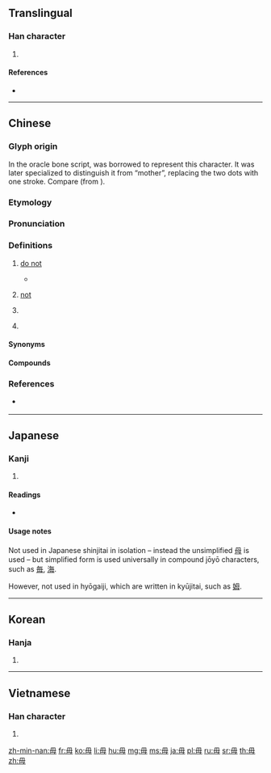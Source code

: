 {{character info/new}}
{{also|母}}
==Translingual==
{{stroke order|type=animate}}

===Han character===
{{Han char|rn=80|rad=毋|as=00|sn=4|four=77500|canj=WJ}}

# {{mul-kangxi radical-def}}

====References====
* {{Han ref|kx=0588.230|dkj=16721|dj=0980.290|hdz=42380.010|uh=6BCB|ud=27595|bh=A4F0|bd=42224}}

----

==Chinese==
{{zh-forms|alt=不-vernacular Hakka and Min Nan,唔-vernacular Hakka and Min Nan,伓-vernacular Min Nan,呣-vernacular Min Nan}}

===Glyph origin===
{{Han etyl}}
In the oracle bone script, {{zh-l|*母|mother}} was borrowed to represent this character. It was later specialized to distinguish it from “mother”, replacing the two dots with one stroke. Compare {{zh-l|*黒}} (from {{zh-l|*黑}}).

===Etymology===
{{rfe|zh|related to 無?}}

===Pronunciation===
{{zh-pron
|m=wú
|c=mou4
|h=pfs=mù/m̀
|h_note=mù - literary; m̀ - vernacular
|mn=bû/m̄
|mn_note=bû - literary; m̄ - vernacular
|mn-t=bho5
|w=
|mc=y
|oc=y
|cat=adv,v,pn
}}
{{attention|zh|Teochew/Meizhou?}}

===Definitions===
{{zh-hanzi}}

# {{lb|zh|literary}} [[do not]]
#* {{zh-x|宜 未 雨 而 綢繆，毋 臨 渴 而 掘 井。|It is proper to bind [the window] tightly when it is not yet raining. Do not dig a well when you are about to be thirsty. (I.e., one should prepare before it is too late. See {{zh-l|未雨綢繆}} and {{zh-l|臨渴掘井}}.)|ref={{w2|zh|朱柏廬治家格言|朱子家訓}} ([[s:zh:朱子家訓|The Familial Rules of Zhuzi]])|CL}}
# {{lb|zh|literary|or|Hakka|Hokkien}} [[not]]
#: {{zh-x|我 毋 捌字。|I'm illiterate (literally: I '''don't''' know characters)|MN}}
# {{lb|zh|literary}} {{zh-alt-form|無|to not have}}
# {{surname|lang=zh}}

====Synonyms====
{{zh-dial|不}}

====Compounds====
{{zh-der|將毋|四毋|巨毋霸|寧缺毋濫|少安毋躁|毋翼而飛|毋望之禍|毋枉毋縱|毋乃|毋望之福|毋須|毋忘在莒|毋庸|毋得|毋庸置疑|毋寧}}

===References===
* {{q|Min Nan}} {{thcwd|818|毋}}

----

==Japanese==

===Kanji===
{{ja-kanji|grade=|rs=毋00}}

# {{defn|lang=ja|sort=毋00}}

====Readings====
* {{ja-readings|on=[[ぶ]] (bu), [[む]] (mu)|kun=[[ない]] (nai), [[なかれ]] (nakare)}}

====Usage notes====
Not used in Japanese shinjitai in isolation – instead the unsimplified [[母]] is used – but simplified form is used universally in compound jōyō characters, such as [[毎]], [[海]].

However, not used in hyōgaiji, which are written in kyūjitai, such as [[姆]].

----

==Korean==

===Hanja===
{{ko-hanja|hangeul=무|eumhun=|rv=mu|mr=mu|y=mu}}

# {{defn|lang=ko|sort=毋00}}

----

==Vietnamese==

===Han character===
{{vi-hantu|[[vô]]|rs=毋00}}

# {{defn|lang=vi|sort=毋00}}

[[Category:CJKV radicals| ]]

[[zh-min-nan:毋]]
[[fr:毋]]
[[ko:毋]]
[[li:毋]]
[[hu:毋]]
[[mg:毋]]
[[ms:毋]]
[[ja:毋]]
[[pl:毋]]
[[ru:毋]]
[[sr:毋]]
[[th:毋]]
[[zh:毋]]